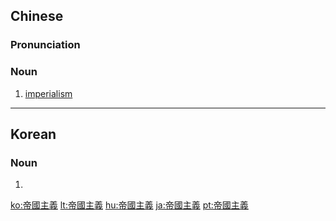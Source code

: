 {{also|帝国主義|帝国主义}}

==Chinese==
{{zh-forms|s=帝国主义|type=22}}

===Pronunciation===
{{zh-pron
|m=dìguó zhǔyì
|c=dai3 gwok3 zyu2 ji6
|cat=n
}}

===Noun===
{{zh-noun}}

# {{lb|zh|Advanced Mandarin}} [[imperialism]]

----

==Korean==
{{ko-hanjatab}}

===Noun===
{{ko-noun|hangeul=제국주의|mr=chegukchuŭi|y=cēykwukqcwuuy}}

# {{hanja form of|제국주의|[[imperialism]]}}

[[ko:帝國主義]]
[[lt:帝國主義]]
[[hu:帝國主義]]
[[ja:帝國主義]]
[[pt:帝國主義]]
